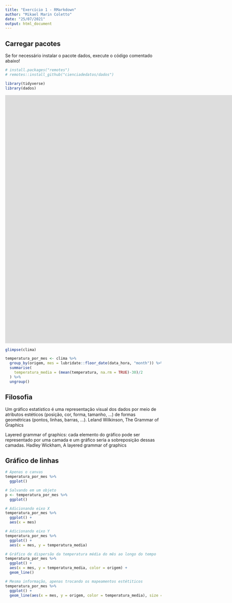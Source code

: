 ---
title: "Exercício 1 - RMarkdown"
author: "Mikael Marin Coletto"
date: "25/07/2021"
output: html_document
---

## Carregar pacotes


Se for necessário instalar o pacote dados, execute o código comentado abaixo!
```{r, instalar_pacotes, include = T}
# install.packages("remotes")
# remotes::install_github("cienciadedatos/dados")
```
```{r, carregar_pacotes, include = T, warning = FALSE, message = F}
library(tidyverse)
library(dados)
```

<iframe width="1904" height="800" src="https://www.youtube.com/embed/bjZSSQS4_Ic" title="YouTube video player" frameborder="0" allow="accelerometer; autoplay; clipboard-write; encrypted-media; gyroscope; picture-in-picture" allowfullscreen></iframe>

```{r, manipular_dados, include = T, warning = FALSE, message = F}
glimpse(clima)

temperatura_por_mes <- clima %>% 
  group_by(origem, mes = lubridate::floor_date(data_hora, "month")) %>% 
  summarise(
    temperatura_media = (mean(temperatura, na.rm = TRUE)-30)/2
  ) %>% 
  ungroup() 
```

## Filosofia

Um gráfico estatístico é uma representação visual dos dados por meio de atributos estéticos (posição, cor, forma, 
tamanho, ...) de formas geométricas (pontos, linhas, barras, ...). Leland Wilkinson, The Grammar of Graphics

Layered grammar of graphics: cada elemento do gráfico pode ser representado por uma camada e um gráfico seria a sobreposição dessas camadas. Hadley Wickham, A layered grammar of graphics  

## Gráfico de linhas

```{r, grafico_linha, include = T, warning = FALSE, fig.align='center'}
# Apenas o canvas
temperatura_por_mes %>% 
  ggplot()

# Salvando em um objeto
p <- temperatura_por_mes %>% 
  ggplot()

# Adicionando eixo X
temperatura_por_mes %>% 
  ggplot() +
  aes(x = mes)

# Adicionando eixo Y
temperatura_por_mes %>% 
  ggplot() +
  aes(x = mes, y = temperatura_media)

# Gráfico de dispersão da temperatura média do mês ao longo do tempo
temperatura_por_mes %>% 
  ggplot() +
  aes(x = mes, y = temperatura_media, color = origem) +
  geom_line()

# Mesma informação, apenas trocando os mapeamentos estétiticos
temperatura_por_mes %>% 
  ggplot() +
  geom_line(aes(x = mes, y = origem, color = temperatura_media), size = 10)

```
